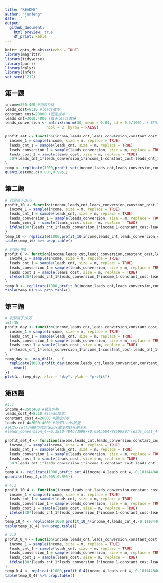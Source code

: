 ```yaml
---
title: "README"
author: "junfeng"
date: ''
output:
  github_document: 
    html_preview: true
    df_print: kable
---
```


```r
knitr::opts_chunk$set(echo = TRUE)
library(magrittr)
library(tidyverse)
library(purrr)
library(dplyr)
library(infer)
set.seed(1212)
```

## 第一题
```r


income=350:400 #销售价格 
leads_cost=8:10 #leads成本
constant_cost=20000 #固定成本
leads_cnt=3000:4000 #每天leads数量
leads_conversion <- matrix(rnorm(30, mean = 0.04, sd = 0.5/100), # 转化率
                   ncol = 2, byrow = FALSE) 

profit_set <- function(income,leads_cnt,leads_conversion,constant_cost,leads_cost,m) {
  income_1 = sample(income, size = m, replace = TRUE)
  leads_cnt_1 = sample(leads_cnt, size = m, replace = TRUE)
  leads_conversion_1 = sample(leads_conversion, size = m, replace = TRUE)
  leads_cost_1 = sample(leads_cost, size = m, replace = TRUE)
  30*(leads_cnt_1*leads_conversion_1*income_1-constant_cost-leads_cnt_1*leads_cost_1)
}
temp <- replicate(1000,profit_set(income,leads_cnt,leads_conversion,constant_cost,leads_cost,1))
quantile(temp,c(0.005,0.995))
```

## 第二题
```r
# 利润高于10万
profit_10 <- function(income,leads_cnt,leads_conversion,constant_cost,leads_cost,m) {
  income_1 = sample(income, size = m, replace = TRUE)
  leads_cnt_1 = sample(leads_cnt, size = m, replace = TRUE)
  leads_conversion_1 = sample(leads_conversion, size = m, replace = TRUE)
  leads_cost_1 = sample(leads_cost, size = m, replace = TRUE)
  ifelse(30*(leads_cnt_1*leads_conversion_1*income_1-constant_cost-leads_cnt_1*leads_cost_1)>=100000,TRUE,FALSE)
}
temp_10 <- replicate(1000,profit_10(income,leads_cnt,leads_conversion,constant_cost,leads_cost,1))
table(temp_10) %>% prop.table()

# 利润小于0
profit_0 <- function(income,leads_cnt,leads_conversion,constant_cost,leads_cost,m) {
  income_1 = sample(income, size = m, replace = TRUE)
  leads_cnt_1 = sample(leads_cnt, size = m, replace = TRUE)
  leads_conversion_1 = sample(leads_conversion, size = m, replace = TRUE)
  leads_cost_1 = sample(leads_cost, size = m, replace = TRUE)
  ifelse(30*(leads_cnt_1*leads_conversion_1*income_1-constant_cost-leads_cnt_1*leads_cost_1)<0,TRUE,FALSE)
}
temp_0 <- replicate(1000,profit_0(income,leads_cnt,leads_conversion,constant_cost,leads_cost,1))
table(temp_0) %>% prop.table()
```

## 第三题
```r
# 利润高于10万
i=1:30
profit_day <- function(income,leads_cnt,leads_conversion,constant_cost,leads_cost,i,m) {
  income_1 = sample(income, size = m, replace = TRUE)
  leads_cnt_1 = sample(leads_cnt, size = m, replace = TRUE)
  leads_conversion_1 = sample(leads_conversion, size = m, replace = TRUE)
  leads_cost_1 = sample(leads_cost, size = m, replace = TRUE)
  i*(leads_cnt_1*leads_conversion_1*income_1-constant_cost-leads_cnt_1*leads_cost_1)
}
temp_day <-  map_dbl(i, ~ {
  replicate(1000,profit_day(income,leads_cnt,leads_conversion,constant_cost,leads_cost,i,1)) %>% 
    mean()
})
plot(i, temp_day, xlab = "day", ylab = "profit")
```

## 第四题
```r

#4.1
income_4=350:400 #销售价格 
leads_cost_4=8:10 #leads成本
constant_cost_4=20000 #固定成本
leads_cnt_4=3000:4000 #每天leads数量
#通过excel回归模型找到leads成本和转化的关系
#leads_conversion_4=-0.181044846739997+0.0245604788599997*leads_cost_4

profit_set_4 <- function(income,leads_cnt,leads_conversion,constant_cost,leads_cost,m) {
  income_1 = sample(income, size = m, replace = TRUE)
  leads_cnt_1 = sample(leads_cnt, size = m, replace = TRUE)
  leads_conversion_1 = sample(leads_conversion, size = m, replace = TRUE)
  leads_cost_1 = sample(leads_cost, size = m, replace = TRUE)
  30*(leads_cnt_1*leads_conversion_1*income_1-constant_cost-leads_cnt_1*leads_cost_1)
}
temp_4 <- replicate(1000,profit_set_4(income_4,leads_cnt_4,-0.181044846739997+0.0245604788599997*leads_cost_4,constant_cost_4,leads_cost_4,1))
quantile(temp_4,c(0.005,0.995))

# 4.1
profit_10_4 <- function(income,leads_cnt,leads_conversion,constant_cost,leads_cost,m) {
  income_1 = sample(income, size = m, replace = TRUE)
  leads_cnt_1 = sample(leads_cnt, size = m, replace = TRUE)
  leads_conversion_1 = sample(leads_conversion, size = m, replace = TRUE)
  leads_cost_1 = sample(leads_cost, size = m, replace = TRUE)
  ifelse(30*(leads_cnt_1*leads_conversion_1*income_1-constant_cost-leads_cnt_1*leads_cost_1)>=100000,TRUE,FALSE)
}
temp_10_4 <- replicate(1000,profit_10_4(income_4,leads_cnt_4,-0.181044846739997+0.0245604788599997*leads_cost_4,constant_cost_4,leads_cost_4,1))
table(temp_10_4) %>% prop.table()

# 4.2
profit_0_4 <- function(income,leads_cnt,leads_conversion,constant_cost,leads_cost,m) {
  income_1 = sample(income, size = m, replace = TRUE)
  leads_cnt_1 = sample(leads_cnt, size = m, replace = TRUE)
  leads_conversion_1 = sample(leads_conversion, size = m, replace = TRUE)
  leads_cost_1 = sample(leads_cost, size = m, replace = TRUE)
  ifelse(30*(leads_cnt_1*leads_conversion_1*income_1-constant_cost-leads_cnt_1*leads_cost_1)<0,TRUE,FALSE)
}
temp_0_4 <- replicate(1000,profit_0_4(income_4,leads_cnt_4,-0.181044846739997+0.0245604788599997*leads_cost_4,constant_cost_4,leads_cost_4,1))
table(temp_0_4) %>% prop.table()
```